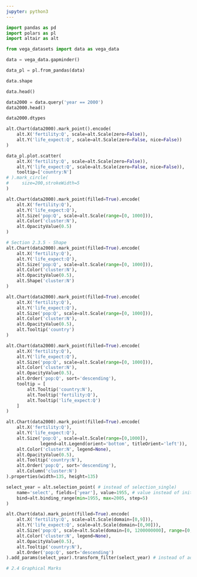 ```yaml
---
jupyter: python3
---
```


```python
import pandas as pd
import polars as pl
import altair as alt
```

```python
from vega_datasets import data as vega_data
```

```python
data = vega_data.gapminder()
```

```python
data_pl = pl.from_pandas(data)
```

```python
data.shape
```

```python
data.head()
```

```python
data2000 = data.query('year == 2000')
data2000.head()
```

```python
data2000.dtypes
```

```python
alt.Chart(data2000).mark_point().encode(
    alt.X('fertility:Q', scale=alt.Scale(zero=False)),
    alt.Y('life_expect:Q', scale=alt.Scale(zero=False, nice=False))
)
```

```python
data_pl.plot.scatter(
    alt.X('fertility:Q', scale=alt.Scale(zero=False)),
    alt.Y('life_expect:Q', scale=alt.Scale(zero=False, nice=False)),
    tooltip=['country:N']
# ).mark_circle(
#     size=200,strokeWidth=5
)
```

```python
alt.Chart(data2000).mark_point(filled=True).encode(
    alt.X('fertility:Q'),
    alt.Y('life_expect:Q'),
    alt.Size('pop:Q', scale=alt.Scale(range=[0, 1000])),
    alt.Color('cluster:N'),
    alt.OpacityValue(0.5)
)
```

```python
# Section 2.3.5 - Shape
alt.Chart(data2000).mark_point(filled=True).encode(
    alt.X('fertility:Q'),
    alt.Y('life_expect:Q'),
    alt.Size('pop:Q', scale=alt.Scale(range=[0, 1000])),
    alt.Color('cluster:N'),
    alt.OpacityValue(0.5),
    alt.Shape('cluster:N')
)
```

```python
alt.Chart(data2000).mark_point(filled=True).encode(
    alt.X('fertility:Q'),
    alt.Y('life_expect:Q'),
    alt.Size('pop:Q', scale=alt.Scale(range=[0, 1000])),
    alt.Color('cluster:N'),
    alt.OpacityValue(0.5),
    alt.Tooltip('country')
)
```

```python
alt.Chart(data2000).mark_point(filled=True).encode(
    alt.X('fertility:Q'),
    alt.Y('life_expect:Q'),
    alt.Size('pop:Q', scale=alt.Scale(range=[0, 1000])),
    alt.Color('cluster:N'),
    alt.OpacityValue(0.5),
    alt.Order('pop:Q', sort='descending'),
    tooltip = [
        alt.Tooltip('country:N'),
        alt.Tooltip('fertility:Q'),
        alt.Tooltip('life_expect:Q')
    ]
)
```

```python
alt.Chart(data2000).mark_point(filled=True).encode(
    alt.X('fertility:Q'),
    alt.Y('life_expect:Q'),
    alt.Size('pop:Q', scale=alt.Scale(range=[0,1000]),
             legend=alt.Legend(orient='bottom', titleOrient='left')),
    alt.Color('cluster:N', legend=None),
    alt.OpacityValue(0.5),
    alt.Tooltip('country:N'),
    alt.Order('pop:Q', sort='descending'),
    alt.Column('cluster:N')
).properties(width=135, height=135)
```

```python
select_year = alt.selection_point( # instead of selection_single)
    name='select', fields=['year'], value=1955, # value instead of init
    bind=alt.binding_range(min=1955, max=2005, step=5)
)

alt.Chart(data).mark_point(filled=True).encode(
    alt.X('fertility:Q', scale=alt.Scale(domain=[0,9])),
    alt.Y('life_expect:Q', scale=alt.Scale(domain=[0,90])),
    alt.Size('pop:Q', scale=alt.Scale(domain=[0, 1200000000], range=[0,1000])),
    alt.Color('cluster:N', legend=None),
    alt.OpacityValue(0.5),
    alt.Tooltip('country:N'),
    alt.Order('pop:Q', sort='descending')
).add_params(select_year).transform_filter(select_year) # instead of add_selection
```

```python
# 2.4 Graphical Marks
```


